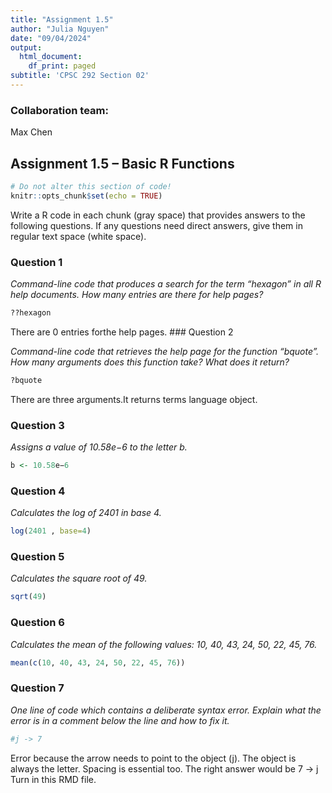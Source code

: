 ```yaml
---
title: "Assignment 1.5"
author: "Julia Nguyen"
date: "09/04/2024"
output:
  html_document:
    df_print: paged
subtitle: 'CPSC 292 Section 02'
---
```


### Collaboration team: 

Max Chen

## Assignment 1.5 -- Basic R Functions

```r
# Do not alter this section of code!
knitr::opts_chunk$set(echo = TRUE)
```

Write a R code in each chunk (gray space) that provides answers to the following questions. If any questions need direct answers, give them in regular text space (white space).

### Question 1

*Command-line code that produces a search for the term “hexagon” in all R help documents. How many entries are there for help pages?*

```r

??hexagon

```
There are 0 entries forthe help pages. 
### Question 2

*Command-line code that retrieves the help page for the function “bquote”. How many arguments does this function take? What does it return?*

```r

?bquote

```
There are three arguments.It returns terms language object. 

### Question 3

*Assigns a value of 10.58e−6 to the letter b.*

```r

b <- 10.58e−6

```


### Question 4

*Calculates the log of 2401 in base 4.*

```r
log(2401 , base=4)
```

### Question 5

*Calculates the square root of 49.*

```r
sqrt(49)
```

### Question 6

*Calculates the mean of the following values: 10, 40, 43, 24, 50, 22, 45, 76.*

```r
mean(c(10, 40, 43, 24, 50, 22, 45, 76))
```



### Question 7

*One line of code which contains a deliberate syntax error. Explain what the error is in a comment below the line and how to fix it.*

```r
#j -> 7
```
Error because the arrow needs to point to the object (j). The object is always the letter. Spacing is essential too. 
The right answer would be 7 -> j
Turn in this RMD file.
